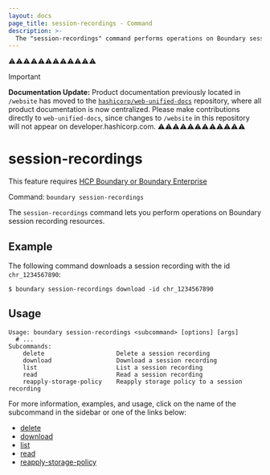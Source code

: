 ```yaml
---
layout: docs
page_title: session-recordings - Command
description: >-
  The "session-recordings" command performs operations on Boundary session recording resources. Session recordings capture sessions between users and targets.
---
```


⚠️⚠️⚠️⚠️⚠️⚠️⚠️⚠️⚠️⚠️⚠️⚠️
> [!IMPORTANT]  
> **Documentation Update:** Product documentation previously located in `/website` has moved to the [`hashicorp/web-unified-docs`](https://github.com/hashicorp/web-unified-docs) repository, where all product documentation is now centralized. Please make contributions directly to `web-unified-docs`, since changes to `/website` in this repository will not appear on developer.hashicorp.com.
⚠️⚠️⚠️⚠️⚠️⚠️⚠️⚠️⚠️⚠️⚠️⚠️

# session-recordings

<EnterpriseAlert product="boundary">This feature requires <a href="https://www.hashicorp.com/products/boundary">HCP Boundary or Boundary Enterprise</a></EnterpriseAlert>

Command: `boundary session-recordings`

The `session-recordings` command lets you perform operations on Boundary session recording resources.

## Example

The following command downloads a session recording with the id `chr_1234567890`:

```shell-session
$ boundary session-recordings download -id chr_1234567890
```

## Usage

<CodeBlockConfig hideClipboard>

```shell-session
Usage: boundary session-recordings <subcommand> [options] [args]
  # ...
Subcommands:
    delete                    Delete a session recording
    download                  Download a session recording
    list                      List a session recording
    read                      Read a session recording
    reapply-storage-policy    Reapply storage policy to a session recording
```

</CodeBlockConfig>

For more information, examples, and usage, click on the name
of the subcommand in the sidebar or one of the links below:

- [delete](/boundary/docs/commands/session-recordings/delete)
- [download](/boundary/docs/commands/session-recordings/download)
- [list](/boundary/docs/commands/session-recordings/list)
- [read](/boundary/docs/commands/session-recordings/read)
- [reapply-storage-policy](/boundary/docs/commands/session-recordings/reapply-storage-policy)